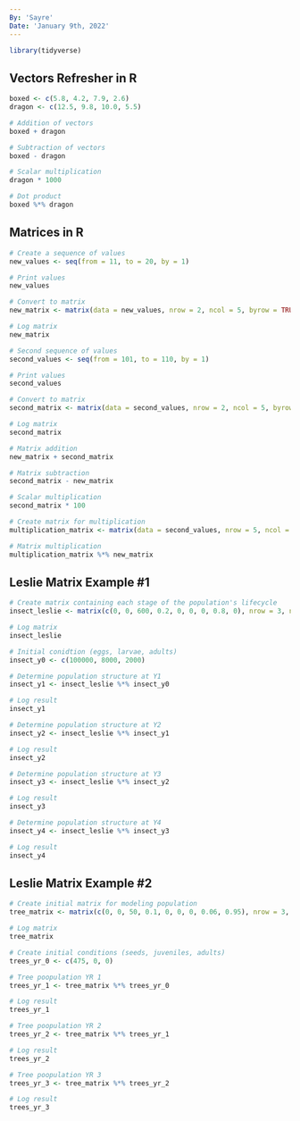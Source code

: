 ```yaml
---
By: 'Sayre'
Date: 'January 9th, 2022'
---
```


``` r
library(tidyverse)
```

## Vectors Refresher in R
``` r
boxed <- c(5.8, 4.2, 7.9, 2.6)
dragon <- c(12.5, 9.8, 10.0, 5.5)

# Addition of vectors
boxed + dragon

# Subtraction of vectors
boxed - dragon

# Scalar multiplication
dragon * 1000

# Dot product
boxed %*% dragon
```
## Matrices in R
``` r
# Create a sequence of values
new_values <- seq(from = 11, to = 20, by = 1)

# Print values
new_values

# Convert to matrix
new_matrix <- matrix(data = new_values, nrow = 2, ncol = 5, byrow = TRUE)

# Log matrix
new_matrix

# Second sequence of values
second_values <- seq(from = 101, to = 110, by = 1)

# Print values
second_values

# Convert to matrix
second_matrix <- matrix(data = second_values, nrow = 2, ncol = 5, byrow = TRUE)

# Log matrix
second_matrix

# Matrix addition
new_matrix + second_matrix

# Matrix subtraction
second_matrix - new_matrix

# Scalar multiplication
second_matrix * 100

# Create matrix for multiplication
multiplication_matrix <- matrix(data = second_values, nrow = 5, ncol = 2, byrow = TRUE)

# Matrix multiplication
multiplication_matrix %*% new_matrix
```

## Leslie Matrix Example #1
``` r
# Create matrix containing each stage of the population's lifecycle
insect_leslie <- matrix(c(0, 0, 600, 0.2, 0, 0, 0, 0.8, 0), nrow = 3, ncol = 3, byrow = TRUE)

# Log matrix
insect_leslie

# Initial conidtion (eggs, larvae, adults)
insect_y0 <- c(100000, 8000, 2000)

# Determine population structure at Y1
insect_y1 <- insect_leslie %*% insect_y0

# Log result
insect_y1

# Determine population structure at Y2
insect_y2 <- insect_leslie %*% insect_y1

# Log result
insect_y2

# Determine population structure at Y3
insect_y3 <- insect_leslie %*% insect_y2

# Log result
insect_y3

# Determine population structure at Y4
insect_y4 <- insect_leslie %*% insect_y3

# Log result
insect_y4
```

## Leslie Matrix Example #2
``` r
# Create initial matrix for modeling population
tree_matrix <- matrix(c(0, 0, 50, 0.1, 0, 0, 0, 0.06, 0.95), nrow = 3, ncol = 3, byrow = TRUE)

# Log matrix
tree_matrix

# Create initial conditions (seeds, juveniles, adults)
trees_yr_0 <- c(475, 0, 0)

# Tree poopulation YR 1
trees_yr_1 <- tree_matrix %*% trees_yr_0

# Log result
trees_yr_1

# Tree poopulation YR 2
trees_yr_2 <- tree_matrix %*% trees_yr_1

# Log result
trees_yr_2

# Tree poopulation YR 3
trees_yr_3 <- tree_matrix %*% trees_yr_2

# Log result
trees_yr_3
```
